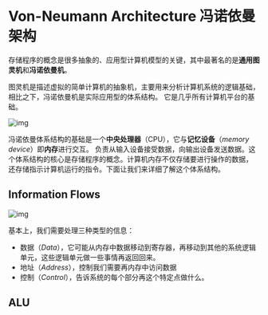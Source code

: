# Von-Neumann Architecture 冯诺依曼架构

存储程序的概念是很多抽象的、应用型计算机模型的关键，其中最著名的是**通用图灵机**和**冯诺依曼机**。

图灵机是描述虚拟的简单计算机的抽象机，主要用来分析计算机系统的逻辑基础，相比之下，冯诺依曼机是实际应用型的体系结构。
它是几乎所有计算机平台的基础。

![img](https://files.catbox.moe/omlerf.png)

冯诺依曼体系结构的基础是一个**中央处理器**（CPU），它与**记忆设备**（_memory device_）即**内存**进行交互。
负责从输入设备接受数据，向输出设备发送数据。这个体系结构的核心是存储程序的概念。计算机内存不仅存储要进行操作的数据，
还存储指示计算机运行的指令。下面让我们来详细了解这个体系结构。

## Information Flows

![img](https://files.catbox.moe/geyc1b.png)

基本上，我们需要处理三种类型的信息：

- 数据（_Data_），它可能从内存中数据移动到寄存器，再移动到其他的系统逻辑单元，这些逻辑单元做一些事情再返回回来。
- 地址（_Address_），控制我们需要再内存中访问数据
- 控制（_Control_），告诉系统的每个部分再这个特定点做什么。

## ALU


